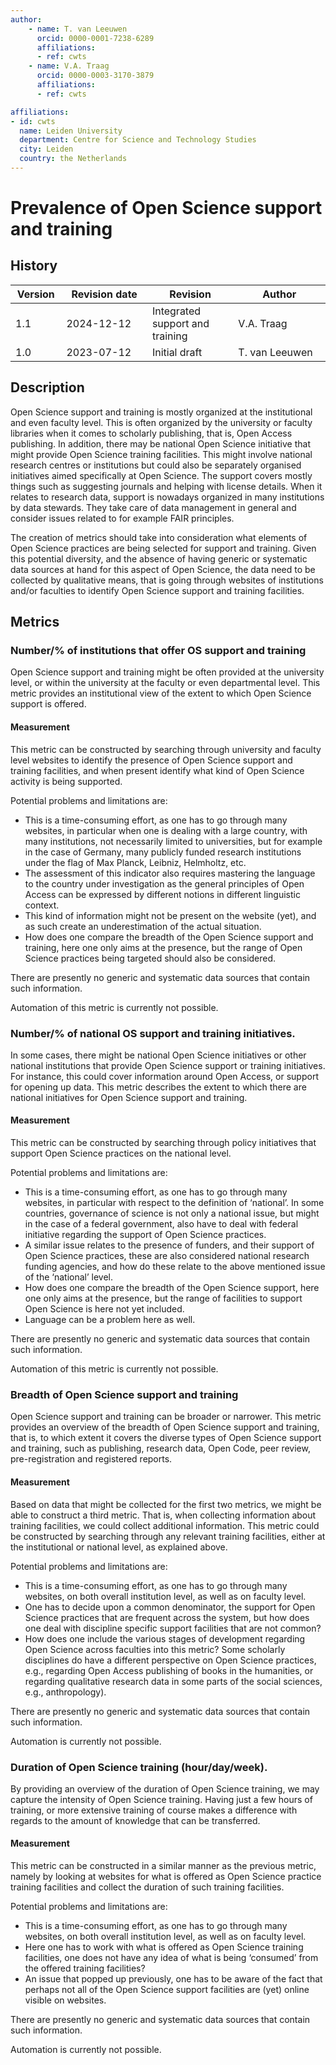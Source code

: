 ```yaml
---
author:
    - name: T. van Leeuwen
      orcid: 0000-0001-7238-6289
      affiliations:
      - ref: cwts
    - name: V.A. Traag
      orcid: 0000-0003-3170-3879
      affiliations:
      - ref: cwts

affiliations:
- id: cwts
  name: Leiden University
  department: Centre for Science and Technology Studies
  city: Leiden
  country: the Netherlands
---
```


# Prevalence of Open Science support and training {#prevalence-of-OS-support-training .unnumbered}

::: {.callout collapse="true"}


## History

| Version | Revision date | Revision      | Author         |
|---------|---------------|---------------|----------------|
| 1.1     | 2024-12-12    | Integrated support and training | V.A. Traag |
| 1.0     | 2023-07-12    | Initial draft | T. van Leeuwen |

:::

## Description

Open Science support and training is mostly organized at the institutional and even faculty level. This is often organized by the university or faculty libraries when it comes to scholarly publishing, that is, Open Access publishing. In addition, there may be national Open Science initiative that might provide Open Science training facilities. This might involve national research centres or institutions but could also be separately organised initiatives aimed specifically at Open Science. The support covers mostly things such as suggesting journals and helping with license details. When it relates to research data, support is nowadays organized in many institutions by data stewards. They take care of data management in general and consider issues related to for example FAIR principles.

The creation of metrics should take into consideration what elements of Open Science practices are being selected for support and training. Given this potential diversity, and the absence of having generic or systematic data sources at hand for this aspect of Open Science, the data need to be collected by qualitative means, that is going through websites of institutions and/or faculties to identify Open Science support and training facilities.

## Metrics

### Number/% of institutions that offer OS support and training

Open Science support and training might be often provided at the university level, or within the university at the faculty or even departmental level. This metric provides an institutional view of the extent to which Open Science support is offered.

#### Measurement

This metric can be constructed by searching through university and faculty level websites to identify the presence of Open Science support and training facilities, and when present identify what kind of Open Science activity is being supported.

Potential problems and limitations are:

-   This is a time-consuming effort, as one has to go through many websites, in particular when one is dealing with a large country, with many institutions, not necessarily limited to universities, but for example in the case of Germany, many publicly funded research institutions under the flag of Max Planck, Leibniz, Helmholtz, etc.
-   The assessment of this indicator also requires mastering the language to the country under investigation as the general principles of Open Access can be expressed by different notions in different linguistic context.
-   This kind of information might not be present on the website (yet), and as such create an underestimation of the actual situation.
-   How does one compare the breadth of the Open Science support and training, here one only aims at the presence, but the range of Open Science practices being targeted should also be considered.

There are presently no generic and systematic data sources that contain such information.

Automation of this metric is currently not possible.

### Number/% of national OS support and training initiatives.

In some cases, there might be national Open Science initiatives or other national institutions that provide Open Science support or training initiatives. For instance, this could cover information around Open Access, or support for opening up data. This metric describes the extent to which there are national initiatives for Open Science support and training.

#### Measurement

This metric can be constructed by searching through policy initiatives that support Open Science practices on the national level.

Potential problems and limitations are:

-   This is a time-consuming effort, as one has to go through many websites, in particular with respect to the definition of 'national'. In some countries, governance of science is not only a national issue, but might in the case of a federal government, also have to deal with federal initiative regarding the support of Open Science practices.
-   A similar issue relates to the presence of funders, and their support of Open Science practices, these are also considered national research funding agencies, and how do these relate to the above mentioned issue of the 'national' level.
-   How does one compare the breadth of the Open Science support, here one only aims at the presence, but the range of facilities to support Open Science is here not yet included.
-   Language can be a problem here as well.

There are presently no generic and systematic data sources that contain such information.

Automation of this metric is currently not possible.

### Breadth of Open Science support and training

Open Science support and training can be broader or narrower. This metric provides an overview of the breadth of Open Science support and training, that is, to which extent it covers the diverse types of Open Science support and training, such as publishing, research data, Open Code, peer review, pre-registration and registered reports.

#### Measurement

Based on data that might be collected for the first two metrics, we might be able to construct a third metric. That is, when collecting information about training facilities, we could collect additional information. This metric could be constructed by searching through any relevant training facilities, either at the institutional or national level, as explained above.

Potential problems and limitations are:

-   This is a time-consuming effort, as one has to go through many websites, on both overall institution level, as well as on faculty level.
-   One has to decide upon a common denominator, the support for Open Science practices that are frequent across the system, but how does one deal with discipline specific support facilities that are not common?
-   How does one include the various stages of development regarding Open Science across faculties into this metric? Some scholarly disciplines do have a different perspective on Open Science practices, e.g., regarding Open Access publishing of books in the humanities, or regarding qualitative research data in some parts of the social sciences, e.g., anthropology).

There are presently no generic and systematic data sources that contain such information.

Automation is currently not possible.

### Duration of Open Science training (hour/day/week).

By providing an overview of the duration of Open Science training, we may capture the intensity of Open Science training. Having just a few hours of training, or more extensive training of course makes a difference with regards to the amount of knowledge that can be transferred.

#### Measurement

This metric can be constructed in a similar manner as the previous metric, namely by looking at websites for what is offered as Open Science practice training facilities and collect the duration of such training facilities.

Potential problems and limitations are:

-   This is a time-consuming effort, as one has to go through many websites, on both overall institution level, as well as on faculty level.
-   Here one has to work with what is offered as Open Science training facilities, one does not have any idea of what is being 'consumed' from the offered training facilities?
-   An issue that popped up previously, one has to be aware of the fact that perhaps not all of the Open Science support facilities are (yet) online visible on websites.

There are presently no generic and systematic data sources that contain such information.

Automation is currently not possible.